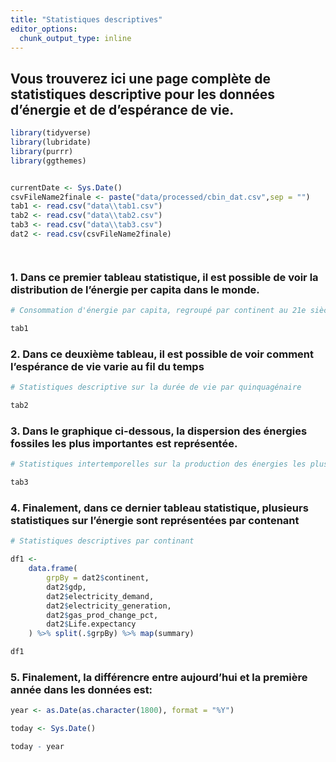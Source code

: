 ```yaml
---
title: "Statistiques descriptives"
editor_options: 
  chunk_output_type: inline
---
```


## **Vous trouverez ici une page complète de statistiques descriptive pour les données d'énergie et de d'espérance de vie.**

```r
library(tidyverse)
library(lubridate)
library(purrr)
library(ggthemes)


currentDate <- Sys.Date()
csvFileName2finale <- paste("data/processed/cbin_dat.csv",sep = "")
tab1 <- read.csv("data\\tab1.csv")
tab2 <- read.csv("data\\tab2.csv")
tab3 <- read.csv("data\\tab3.csv")
dat2 <- read.csv(csvFileName2finale)




```

### 1. **Dans ce premier tableau statistique, il est possible de voir la distribution de l'énergie per capita dans le monde.**

```r

# Consommation d'énergie par capita, regroupé par continent au 21e siècle.

tab1


```

### 2. Dans ce deuxième tableau, il est possible de voir comment l'espérance de vie varie au fil du temps

```r

# Statistiques descriptive sur la durée de vie par quinquagénaire

tab2

```

### 3. Dans le graphique ci-dessous, la dispersion des énergies fossiles les plus importantes est représentée.

```r

# Statistiques intertemporelles sur la production des énergies les plus importante

tab3 

```

### 4. Finalement, dans ce dernier tableau statistique, plusieurs statistiques sur l'énergie sont représentées par contenant

```r

# Statistiques descriptives par continant

df1 <-
    data.frame(
        grpBy = dat2$continent,
        dat2$gdp,
        dat2$electricity_demand,
        dat2$electricity_generation,
        dat2$gas_prod_change_pct,
        dat2$Life.expectancy
    ) %>% split(.$grpBy) %>% map(summary)

df1

```

### 5. Finalement, la différencre entre aujourd'hui et la première année dans les données est:
```r

year <- as.Date(as.character(1800), format = "%Y")

today <- Sys.Date()

today - year

```
